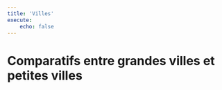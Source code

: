 ---
title: 'Villes'
execute:
    echo: false
---

# Comparatifs entre grandes villes et petites villes


